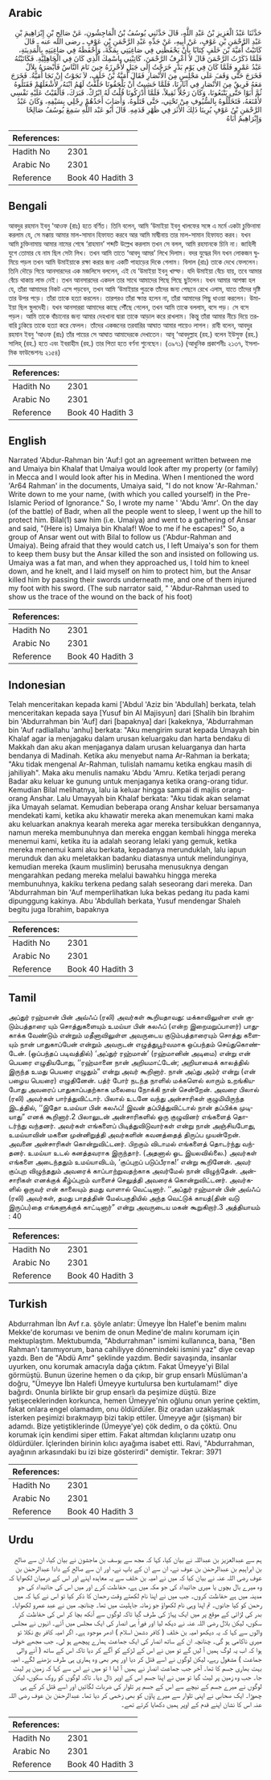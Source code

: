 ## Arabic


<div dir="rtl" lang="ar" style={{fontSize:'larger',backgroundColor:'#f8f9fa',padding:20}}>
حَدَّثَنَا عَبْدُ الْعَزِيزِ بْنُ عَبْدِ اللَّهِ، قَالَ حَدَّثَنِي يُوسُفُ بْنُ الْمَاجِشُونِ، عَنْ صَالِحِ بْنِ إِبْرَاهِيمَ بْنِ عَبْدِ الرَّحْمَنِ بْنِ عَوْفٍ، عَنْ أَبِيهِ، عَنْ جَدِّهِ عَبْدِ الرَّحْمَنِ بْنِ عَوْفٍ ـ رضى الله عنه ـ قَالَ كَاتَبْتُ أُمَيَّةَ بْنَ خَلَفٍ كِتَابًا بِأَنْ يَحْفَظَنِي فِي صَاغِيَتِي بِمَكَّةَ، وَأَحْفَظَهُ فِي صَاغِيَتِهِ بِالْمَدِينَةِ، فَلَمَّا ذَكَرْتُ الرَّحْمَنَ قَالَ لاَ أَعْرِفُ الرَّحْمَنَ، كَاتِبْنِي بِاسْمِكَ الَّذِي كَانَ فِي الْجَاهِلِيَّةِ‏.‏ فَكَاتَبْتُهُ عَبْدُ عَمْرٍو فَلَمَّا كَانَ فِي يَوْمِ بَدْرٍ خَرَجْتُ إِلَى جَبَلٍ لأُحْرِزَهُ حِينَ نَامَ النَّاسُ فَأَبْصَرَهُ بِلاَلٌ فَخَرَجَ حَتَّى وَقَفَ عَلَى مَجْلِسٍ مِنَ الأَنْصَارِ فَقَالَ أُمَيَّةُ بْنُ خَلَفٍ، لاَ نَجَوْتُ إِنْ نَجَا أُمَيَّةُ‏.‏ فَخَرَجَ مَعَهُ فَرِيقٌ مِنَ الأَنْصَارِ فِي آثَارِنَا، فَلَمَّا خَشِيتُ أَنْ يَلْحَقُونَا خَلَّفْتُ لَهُمُ ابْنَهُ، لأَشْغَلَهُمْ فَقَتَلُوهُ ثُمَّ أَبَوْا حَتَّى يَتْبَعُونَا، وَكَانَ رَجُلاً ثَقِيلاً، فَلَمَّا أَدْرَكُونَا قُلْتُ لَهُ ابْرُكْ‏.‏ فَبَرَكَ، فَأَلْقَيْتُ عَلَيْهِ نَفْسِي لأَمْنَعَهُ، فَتَخَلَّلُوهُ بِالسُّيُوفِ مِنْ تَحْتِي، حَتَّى قَتَلُوهُ، وَأَصَابَ أَحَدُهُمْ رِجْلِي بِسَيْفِهِ، وَكَانَ عَبْدُ الرَّحْمَنِ بْنُ عَوْفٍ يُرِينَا ذَلِكَ الأَثَرَ فِي ظَهْرِ قَدَمِهِ‏.‏ قَالَ أَبُو عَبْد اللَّهِ سَمِعَ يُوسُفُ صَالِحًا وَإِبْرَاهِيمُ أَبَاهُ
</div>
<div style={{backgroundColor:'#f8f9fa',padding:20, marginBottom: 10}}><table> <thead> <tr> <th>References:</th> <th></th> </tr> </thead> <tbody><tr><td>Hadith No</td><td>2301</td></tr><tr><td>Arabic No</td><td>2301</td></tr><tr><td>Reference</td><td>Book 40 Hadith 3</td></tr></tbody></table></div>

## Bengali


<div dir="ltr" lang="bn" style={{fontSize:'larger',backgroundColor:'#f8f9fa',padding:20}}>
আবদুর রহমান ইবনু ‘আওফ (রাঃ) হতে বর্ণিত। তিনি বলেন, আমি ‘উমাইয়া ইবনু খালফের সঙ্গে এ মর্মে একটা চুক্তিনামা করলাম যে, সে মক্কায় আমার মাল-সামান হিফাযত করবে আর আমি মাদ্বীনায় তার মাল-সামান হিফাযত করব। যখন আমি চুক্তিনামায় আমার নামের শেষে ‘রাহমান’ শব্দটি উল্লেখ করলাম তখন সে বলল, আমি রহমানকে চিনি না। জাহিলী যুগে তোমার যে নাম ছিল সেটা লিখ। তখন আমি তাতে ‘আবদু আমর’ লিখে দিলাম। বদর যুদ্ধের দিন যখন লোকজন ঘুমিয়ে পড়ল তখন আমি উমাইয়াকে রক্ষা করার জন্য একটি পাহাড়ের দিকে গেলাম। বিলাল (রাঃ) তাকে দেখে ফেললেন। তিনি দৌড়ে গিয়ে আনসারদের এক মজলিসে বললেন, এই যে ‘উমাইয়া ইবনু খাল্ফ। যদি উমাইয়া বেঁচে যায়, তবে আমার বেঁচে থাকায় লাভ নেই। তখন আনসারদের একদল তার সাথে আমাদের পিছে পিছে ছুটলেন। যখন আমার আশঙ্কা হল যে, তাঁরা আমাদের নিকট এসে পড়বেন, তখন আমি ‘উমাইয়ার পুত্রকে তাঁদের জন্য পেছনে রেখে এলাম, যাতে তাঁদের দৃষ্টি তার উপর পড়ে। তাঁরা তাকে হত্যা করলেন। তারপরও তাঁরা ক্ষান্ত হলেন না, তাঁরা আমাদের পিছু ধাওয়া করলেন। উমাইয়া ছিল স্থুলদেহী। যখন আনসাররা আমাদের কাছে পৌঁছে গেলেন, তখন আমি তাকে বললাম, বসে পড়। সে বসে পড়ল। আমি তাকে বাঁচানোর জন্য আমার দেহখানা দ্বারা তাকে আড়াল করে রাখলাম। কিন্তু তাঁরা আমার নীচে দিয়ে তরবারি ঢুকিয়ে তাকে হত্যা করে ফেলল। তাঁদের একজনের তরবারির আঘাত আমার পায়েও লাগল। রাবী বলেন, আবদুর রহমান ইবনু ‘আওফ (রাঃ) তাঁর পায়ের সে আঘাত আমাদেরকে দেখাতেন। আবূ ‘আবদুল্লাহ (রহ.) বলেন ইউসুফ (রহ.) সালিহ্ (রহ.) হতে এবং ইবরাহীম (রহ.) তার পিতা হতে বর্ণনা শুনেছেন। (৩৯৭১) (আধুনিক প্রকাশনীঃ ২১৩৭, ইসলামিক ফাউন্ডেশনঃ ২১৫৪)
</div>
<div style={{backgroundColor:'#f8f9fa',padding:20, marginBottom: 10}}><table> <thead> <tr> <th>References:</th> <th></th> </tr> </thead> <tbody><tr><td>Hadith No</td><td>2301</td></tr><tr><td>Arabic No</td><td>2301</td></tr><tr><td>Reference</td><td>Book 40 Hadith 3</td></tr></tbody></table></div>

## English


<div dir="ltr" lang="en" style={{fontSize:'larger',backgroundColor:'#f8f9fa',padding:20}}>
Narrated 'Abdur-Rahman bin 'Auf:I got an agreement written between me and Umaiya bin Khalaf that Umaiya would look after my property (or family) in Mecca and I would look after his in Medina. When I mentioned the word 'Ar64 Rahman' in the documents, Umaiya said, "I do not know 'Ar-Rahman.' Write down to me your name, (with which you called yourself) in the Pre-Islamic Period of Ignorance." So, I wrote my name ' 'Abdu 'Amr'. On the day (of the battle) of Badr, when all the people went to sleep, I went up the hill to protect him. Bilal(1) saw him (i.e. Umaiya) and went to a gathering of Ansar and said, "(Here is) Umaiya bin Khalaf! Woe to me if he escapes!" So, a group of Ansar went out with Bilal to follow us ('Abdur-Rahman and Umaiya). Being afraid that they would catch us, I left Umaiya's son for them to keep them busy but the Ansar killed the son and insisted on following us. Umaiya was a fat man, and when they approached us, I told him to kneel down, and he knelt, and I laid myself on him to protect him, but the Ansar killed him by passing their swords underneath me, and one of them injured my foot with his sword. (The sub narrator said, " 'Abdur-Rahman used to show us the trace of the wound on the back of his foot)
</div>
<div style={{backgroundColor:'#f8f9fa',padding:20, marginBottom: 10}}><table> <thead> <tr> <th>References:</th> <th></th> </tr> </thead> <tbody><tr><td>Hadith No</td><td>2301</td></tr><tr><td>Arabic No</td><td>2301</td></tr><tr><td>Reference</td><td>Book 40 Hadith 3</td></tr></tbody></table></div>

## Indonesian


<div dir="ltr" lang="id" style={{fontSize:'larger',backgroundColor:'#f8f9fa',padding:20}}>
Telah menceritakan kepada kami ['Abdul 'Aziz bin 'Abdullah] berkata, telah menceritakan kepada saya [Yusuf bin Al Majisyun] dari [Shalih bin Ibrahim bin 'Abdurrahman bin 'Auf] dari [bapaknya] dari [kakeknya, 'Abdurrahman bin 'Auf radliallahu 'anhu] berkata: "Aku mengirim surat kepada Umayah bin Khalaf agar ia menjagaku dalam urusan keluargaku dan harta bendaku di Makkah dan aku akan menjaganya dalam urusan keluarganya dan harta bendanya di Madinah. Ketika aku menyebut nama Ar-Rahman ia berkata; "Aku tidak mengenal Ar-Rahman, tulislah namamu ketika engkau masih di jahiliyah". Maka aku menulis namaku 'Abdu 'Amru. Ketika terjadi perang Badar aku keluar ke gunung untuk menjaganya ketika orang-orang tidur. Kemudian Bilal melihatnya, lalu ia keluar hingga sampai di majlis orang-orang Anshar. Lalu Umayyah bin Khalaf berkata: "Aku tidak akan selamat jika Umayah selamat. Kemudian beberapa orang Anshar keluar bersamanya mendekati kami, ketika aku khawatir mereka akan menemukan kami maka aku keluarkan anaknya kearah mereka agar mereka tersibukkan dengannya, namun mereka membunuhnya dan mereka enggan kembali hingga mereka menemui kami, ketika itu ia adalah seorang lelaki yang gemuk, ketika mereka menemui kami aku berkata, kepadanya merunduklah, lalu iapun merunduk dan aku meletakkan badanku diatasnya untuk melindunginya, kemudian mereka (kaum muslimin) berusaha menusuknya dengan mengarahkan pedang mereka melalui bawahku hingga mereka membunuhnya, kakiku terkena pedang salah seseorang dari mereka. Dan 'Abdurrahman bin 'Auf memperlihatkan luka bekas pedang itu pada kami dipunggung kakinya. Abu 'Abdullah berkata, Yusuf mendengar Shaleh begitu juga Ibrahim, bapaknya
</div>
<div style={{backgroundColor:'#f8f9fa',padding:20, marginBottom: 10}}><table> <thead> <tr> <th>References:</th> <th></th> </tr> </thead> <tbody><tr><td>Hadith No</td><td>2301</td></tr><tr><td>Arabic No</td><td>2301</td></tr><tr><td>Reference</td><td>Book 40 Hadith 3</td></tr></tbody></table></div>

## Tamil


<div dir="ltr" lang="ta" style={{fontSize:'larger',backgroundColor:'#f8f9fa',padding:20}}>
அப்துர் ரஹ்மான் பின் அவ்ஃப் (ரலி) அவர்கள் கூறியதாவது: மக்காவிலுள்ள என் குடும்பத்தாரை யும் சொத்துகளையும் உமய்யா பின் கலஃப் (என்ற இறைமறுப்பாளர்) பாதுகாக்க வேண்டும் என்றும் மதீனாவிலுள்ள அவருடைய குடும்பத்தாரையும் சொத்து களையும் நான் பாதுகாப்பேன் என்றும் அவருடன் எழுத்துபூர்வமாக ஒப்பந்தம் செய்துகொண்டேன். (ஒப்பந்தப் படிவத்தில்) ‘அப்துர் ரஹ்மான்’ (ரஹ்மானின் அடிமை) என்று என் பெயரை எழுதியபோது, ‘‘ரஹ்மானை நான் அறியமாட்டேன்; அறியாமைக் காலத்தில் இருந்த உமது பெயரை எழுதும்” என்று அவர் கூறினார். நான் அப்து அம்ர் என்று (என் பழைய பெயரை) எழுதினேன். பத்ர் போர் நடந்த நாளில் மக்களெல் லாரும் உறங்கியபோது அவரைப் பாதுகாப்பதற்காக மலையை நோக்கி நான் சென்றேன். அவரை பிலால் (ரலி) அவர்கள் பார்த்துவிட்டார். பிலால் உடனே வந்து அன்சாரிகள் குழுமியிருந்த இடத்தில், ‘‘இதோ உமய்யா பின் கலஃப்! இவன் தப்பித்துவிட்டால் நான் தப்பிக்க முடியாது” எனக் கூறினார்.2 பிலாலுடன் அன்சாரிகளில் ஒரு குழுவினர் எங்களைத் தொடர்ந்து வந்தனர். அவர்கள் எங்களைப் பிடித்துவிடுவார்கள் என்று நான் அஞ்சியபோது, உமய்யாவின் மகனை முன்னிறுத்தி அவர்களின் கவனத்தைத் திருப்ப முயன்றேன். அவனை அன்சாரிகள் கொன்றுவிட்டனர். பிறகும் விடாமல் எங்களைத் தொடர்ந்து வந்தனர். உமய்யா உடல் கனத்தவராக இருந்தார். (அதனால் ஓட இயலவில்லை.) அவர்கள் எங்களை அடைந்ததும் உமய்யாவிடம், ‘குப்புறப் படுப்பீராக!’ என்று கூறினேன். அவர் குப்புற விழுந்ததும் அவரைக் காப்பாற்றுவதற்காக அவர்மேல் நான் விழுந்தேன். அன்சாரிகள் எனக்குக் கீழ்ப்புறம் வாளைச் செலுத்தி அவரைக் கொன்றுவிட்டனர். அவர்களில் ஒருவர் என் காலையும் தமது வாளால் வெட்டினார். ‘‘அப்துர் ரஹ்மான் பின் அவ்ஃப் (ரலி) அவர்கள், தமது பாதத்தின் மேல்பகுதியில் அந்த வெட்டுக் காயத்(தின் வடு இருப்ப)தை எங்களுக்குக் காட்டினார்” என்று அவருடைய மகன் கூறுகிறார்.3 அத்தியாயம் : 40
</div>
<div style={{backgroundColor:'#f8f9fa',padding:20, marginBottom: 10}}><table> <thead> <tr> <th>References:</th> <th></th> </tr> </thead> <tbody><tr><td>Hadith No</td><td>2301</td></tr><tr><td>Arabic No</td><td>2301</td></tr><tr><td>Reference</td><td>Book 40 Hadith 3</td></tr></tbody></table></div>

## Turkish


<div dir="ltr" lang="tr" style={{fontSize:'larger',backgroundColor:'#f8f9fa',padding:20}}>
Abdurrahman İbn Avf r.a. şöyle anlatır: Ümeyye İbn Halef'e benim malını Mekke'de koruması ve benim de onun Medine'de malını korumam için mektuplaştım. Mektubumda, "Abdurrahman" ismimi kullanınca, bana, "Ben Rahman'ı tanımıyorum, bana cahiliyye dönemindeki ismini yaz" diye cevap yazdı. Ben de "Abdü Amr" şeklinde yazdım. Bedir savaşında, insanlar uyurken, onu korumak amacıyla dağa çıktım. Fakat Ümeyye'yi Bilal görmüştü. Bunun üzerine hemen o da çıkıp, bir grup ensarlı Müslüman'a doğru, "Ümeyye İbn Halefi Ümeyye kurtulursa ben kurtulamam!" diye bağırdı. Onunla birlikte bir grup ensarlı da peşimize düştü. Bize yetişeceklerinden korkunca, hemen Ümeyye'nin oğlunu onun yerine çektim, fakat onlara engel olamadım, onu öldürdüler. Biz oradan uzaklaşmak isterken peşimizi bırakmayıp bizi takip ettiler. Ümeyye ağır (şişman) bir adamdı. Bize yetiştiklerinde (Ümeyye'ye) çök dedim, o da çöktü. Onu korumak için kendimi siper ettim. Fakat altımdan kılıçlarını uzatıp onu öldürdüler. İçlerinden birinin kılıcı ayağıma isabet etti. Ravi, "Abdurrahman, ayağının arkasındaki bu izi bize gösterirdi" demiştir. Tekrar: 3971
</div>
<div style={{backgroundColor:'#f8f9fa',padding:20, marginBottom: 10}}><table> <thead> <tr> <th>References:</th> <th></th> </tr> </thead> <tbody><tr><td>Hadith No</td><td>2301</td></tr><tr><td>Arabic No</td><td>2301</td></tr><tr><td>Reference</td><td>Book 40 Hadith 3</td></tr></tbody></table></div>

## Urdu


<div dir="rtl" lang="ur" style={{fontSize:'larger',backgroundColor:'#f8f9fa',padding:20}}>
ہم سے عبدالعزیز بن عبداللہ نے بیان کیا، کہا کہ مجھ سے یوسف بن ماجشون نے بیان کیا، ان سے صالح بن ابراہیم بن عبدالرحمٰن بن عوف نے، ان سے ان کے باپ نے، اور ان سے صالح کے دادا عبدالرحمٰن بن عوف رضی اللہ عنہ نے بیان کیا کہ میں نے امیہ بن خلف سے یہ معاہدہ اپنے اور اس کے درمیان لکھوایا کہ وہ میرے بال بچوں یا میری جائیداد کی جو مکہ میں ہے، حفاظت کرے اور میں اس کی جائیداد کی جو مدینہ میں ہے حفاظت کروں۔ جب میں نے اپنا نام لکھتے وقت رحمان کا ذکر کیا تو اس نے کہا کہ میں رحمن کو کیا جانوں۔ تم اپنا وہی نام لکھواؤ جو زمانہ جاہلیت میں تھا۔ چنانچہ میں نے عبد عمرو لکھوایا۔ بدر کی لڑائی کے موقع پر میں ایک پہاڑ کی طرف گیا تاکہ لوگوں سے آنکھ بچا کر اس کی حفاظت کر سکوں، لیکن بلال رضی اللہ عنہ نے دیکھ لیا اور فوراً ہی انصار کی ایک مجلس میں آئے۔ انہوں نے مجلس والوں سے کہا کہ یہ دیکھو امیہ بن خلف ( کافر دشمن اسلام ) ادھر موجود ہے۔ اگر امیہ کافر بچ نکلا تو میری ناکامی ہو گی۔ چنانچہ ان کے ساتھ انصار کی ایک جماعت ہمارے پیچھے ہو لی۔ جب مجھے خوف ہوا کہ اب یہ لوگ ہمیں آ لیں گے تو میں نے اس کے لڑکے کو آگے کر دیا تاکہ اس کے ساتھ ( آنے والی جماعت ) مشغول رہے، لیکن لوگوں نے اسے قتل کر دیا اور پھر بھی وہ ہماری ہی طرف بڑھنے لگے۔ امیہ بہت بھاری جسم کا تھا۔ آخر جب جماعت انصار نے ہمیں آ لیا ا تو میں نے اس سے کہا کہ زمین پر لیٹ جا۔ جب وہ زمین پر لیٹ گیا تو میں نے اپنا جسم اس کے اوپر ڈال دیا۔ تاکہ لوگوں کو روک سکوں، لیکن لوگوں نے میرے جسم کے نیچے سے اس کے جسم پر تلوار کی ضربات لگائیں اور اسے قتل کر کے ہی چھوڑا۔ ایک صحابی نے اپنی تلوار سے میرے پاؤں کو بھی زخمی کر دیا تھا۔ عبدالرحمٰن بن عوف رضی اللہ عنہ اس کا نشان اپنے قدم کے اوپر ہمیں دکھایا کرتے تھے۔
</div>
<div style={{backgroundColor:'#f8f9fa',padding:20, marginBottom: 10}}><table> <thead> <tr> <th>References:</th> <th></th> </tr> </thead> <tbody><tr><td>Hadith No</td><td>2301</td></tr><tr><td>Arabic No</td><td>2301</td></tr><tr><td>Reference</td><td>Book 40 Hadith 3</td></tr></tbody></table></div>